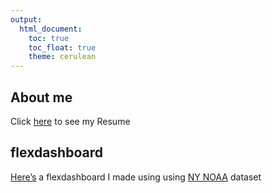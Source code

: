 ```yaml
---
output: 
  html_document:
    toc: true
    toc_float: true
    theme: cerulean
---
```


## About me

Click [here](Resume.html) to see my Resume

## flexdashboard

[Here's](flexdashboard.html) a flexdashboard I made using using [NY NOAA](doi:10.7289/V5D21VHZ) dataset